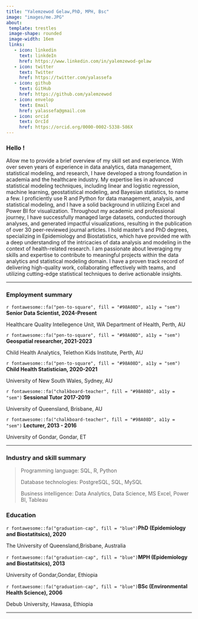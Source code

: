 ---
title: "Yalemzewod Gelaw,PhD, MPH, Bsc"
image: "images/me.JPG"
about: 
 template: trestles
 image-shape: rounded
 image-width: 16em
 links: 
   - icon: linkedin
     text: linkdeIn
     href: https://www.linkedin.com/in/yalemzewod-gelaw
   - icon: twitter
     text: Twitter
     href: https://twitter.com/yalassefa
   - icon: github
     text: GitHub
     href: https://github.com/yalemzewod
   - icon: envelop
     text: Email
     href: yalassefa@gmail.com 
   - icon: orcid
     text: OrcId
     href: https://orcid.org/0000-0002-5338-586X
---

### Hello !

<p class="topbr">

Allow me to provide a brief overview of my skill set and experience. With over seven years of experience in data analytics, data management, statistical modeling, and research, I have developed a strong foundation in academia and the healthcare industry. My expertise lies in advanced statistical modeling techniques, including linear and logistic regression, machine learning, geostatistical modeling, and Bayesian statistics, to name a few. I proficiently use R and Python for data management, analysis, and statistical modeling, and I have a solid background in utilizing Excel and Power BI for visualization. Throughout my academic and professional journey, I have successfully managed large datasets, conducted thorough analyses, and generated impactful visualizations, resulting in the publication of over 30 peer-reviewed journal articles. I hold master's and PhD degrees, specializing in Epidemiology and Biostatistics, which have provided me with a deep understanding of the intricacies of data analysis and modeling in the context of health-related research. I am passionate about leveraging my skills and expertise to contribute to meaningful projects within the data analytics and statistical modeling domain. I have a proven track record of delivering high-quality work, collaborating effectively with teams, and utilizing cutting-edge statistical techniques to derive actionable insights.

</p>

------------------------------------------------------------------------

### Employment summary

::: topbr
<p class="custom-subtitle">

`r fontawesome::fa("pen-to-square", fill = "#98A08D", a11y = "sem")` **Senior Data Scientist, 2024-Present**

</p>

<p class="custom-subtitle2">

Healthcare Quality Intellegence Unit, WA Department of Health, Perth, AU

</p>
<p class="custom-subtitle">

`r fontawesome::fa("pen-to-square", fill = "#98A08D", a11y = "sem")` **Geospatial researcher, 2021-2023**

</p>

<p class="custom-subtitle2">

Child Health Analytics, Telethon Kids Institute, Perth, AU

</p>

<p class="custom-subtitle">

`r fontawesome::fa("pen-to-square", fill = "#98A08D", a11y = "sem")` **Child Health Statistician, 2020-2021**

</p>

<p class="custom-subtitle2">

University of New South Wales, Sydney, AU

</p>

<p class="custom-subtitle">

`r fontawesome::fa("chalkboard-teacher", fill = "#98A08D", a11y = "sem")` **Sessional Tutor 2017-2019**

</p>

<p class="custom-subtitle2">

University of Queensland, Brisbane, AU

</p>

<p class="custom-subtitle">

`r fontawesome::fa("chalkboard-teacher", fill = "#98A08D", a11y = "sem")` **Lecturer, 2013 - 2016**

</p>

<p class="custom-subtitle2">

University of Gondar, Gondar, ET

</p>
:::

------------------------------------------------------------------------

### Industry and skill summary

> Programming language: SQL, R, Python
>
> Database technologies: PostgreSQL, SQL, MySQL
>
> Business intelligence: Data Analytics, Data Science, MS Excel, Power BI, Tableau

### Education

::: topbr
<p class="custom-subtitle">

`r fontawesome::fa("graduation-cap", fill = "blue")`**PhD (Epidemiology and Biostatitsics), 2020**

</p>

<p class="custom-subtitle2">

The University of Queensland,Brisbane, Australia

</p>

<p class="custom-subtitle">

`r fontawesome::fa("graduation-cap", fill = "blue")`**MPH (Epidemiology and Biostatitsics), 2013**

</p>

<p class="custom-subtitle2">

University of Gondar,Gondar, Ethiopia

</p>

<p class="custom-subtitle">

`r fontawesome::fa("graduation-cap", fill = "blue")`**BSc (Environmental Health Science), 2006**

</p>

<p class="custom-subtitle2">

Debub University, Hawasa, Ethiopia

</p>
:::

------------------------------------------------------------------------
